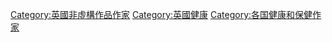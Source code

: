 [[Category:英國非虛構作品作家|Category:英國非虛構作品作家]]
[[Category:英國健康|Category:英國健康]]
[[Category:各国健康和保健作家|Category:各国健康和保健作家]]
